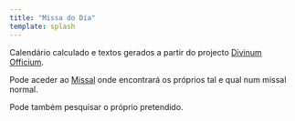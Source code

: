 ```yaml
---
title: "Missa do Dia"
template: splash
---
```



<Mass client:load />


<Card title="Informação" icon="information">

Calendário calculado e textos gerados a partir do projecto [Divinum Officium](https://www.divinumofficium.com/).

Pode aceder ao [Missal](/missal) onde encontrará os próprios tal e qual num missal normal.

Pode também pesquisar o próprio pretendido.

</Card>
